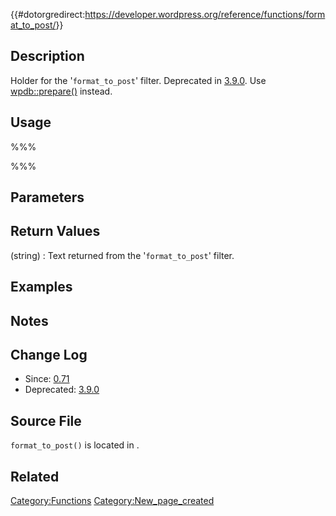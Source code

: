 {{#dotorgredirect:https://developer.wordpress.org/reference/functions/format_to_post/}}

{{Deprecated}}

== Description ==
Holder for the '<tt>format_to_post</tt>' filter. Deprecated in [[Version_3.9|3.9.0]]. Use [[Class_Reference/wpdb|wpdb::prepare()]] instead.

== Usage ==
%%%<?php format_to_post( $content ) ?>%%%

== Parameters ==
{{Parameter|$content|string|The text to pass through the filter.}}

== Return Values ==
; (string) : Text returned from the '<tt>format_to_post</tt>' filter.

== Examples ==
<!-- Need creative examples. Feel free to link to external examples. -->

== Notes ==

== Change Log ==
* Since: [[Version_0.71|0.71]]
* Deprecated: [[Version_3.9|3.9.0]]

== Source File ==

<tt>format_to_post()</tt> is located in {{Trac|wp-includes/formatting.php}}.

== Related ==
<!--
    To Do:
    Need to find related functions.
    Need to create groups of functions and create templates to add them to a page quickly.
    Some functions may be related to many groups of functions.
-->

{{Tag Footer}}

[[Category:Functions]]
[[Category:New_page_created]]